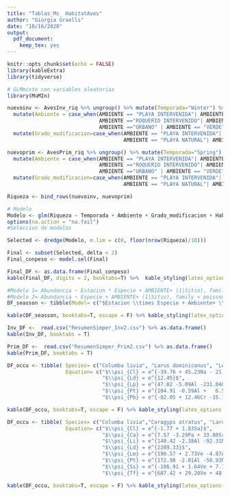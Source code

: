```yaml
---
title: "Tablas_Ms_ HabitatAves"
author: "Giorgia Graells"
date: "10/16/2020"
output: 
  pdf_document: 
    keep_tex: yes
---
```


```r
knitr::opts_chunk$set(echo = FALSE)
library(kableExtra)
library(tidyverse)
```



```r
# GLMmixto con variables aleatorias
library(MuMIn)

nuevoinv <- AvesInv_riq %>% ungroup() %>% mutate(Temporada="Winter") %>% 
  mutate(Ambiente = case_when(AMBIENTE == "PLAYA INTERVENIDA"| AMBIENTE =="PLAYA NATURAL"~"Beach",
                              AMBIENTE =="ROQUERIO INTERVENIDO"| AMBIENTE =="ROQUERIO NATURAL"~"Rocky shore",
                              AMBIENTE =="URBANO" | AMBIENTE == "VERDE"~"Land")) %>% 
  mutate(Grado_modificacion=case_when(AMBIENTE == "PLAYA INTERVENIDA"| AMBIENTE =="ROQUERIO INTERVENIDO" |AMBIENTE =="URBANO"~"Modified",
                                      AMBIENTE == "PLAYA NATURAL"| AMBIENTE =="ROQUERIO NATURAL" |AMBIENTE =="VERDE"~"Natural" ))

nuevoprim <- AvesPrim_riq %>% ungroup() %>% mutate(Temporada="Spring") %>% 
  mutate(Ambiente = case_when(AMBIENTE == "PLAYA INTERVENIDA"| AMBIENTE =="PLAYA NATURAL"~"Beach",
                              AMBIENTE =="ROQUERIO INTERVENIDO"| AMBIENTE =="ROQUERIO NATURAL"~"Rocky shore",
                              AMBIENTE =="URBANO" | AMBIENTE == "VERDE"~"Land")) %>% 
  mutate(Grado_modificacion=case_when(AMBIENTE == "PLAYA INTERVENIDA"| AMBIENTE =="ROQUERIO INTERVENIDO" |AMBIENTE =="URBANO"~"Modified",
                                      AMBIENTE == "PLAYA NATURAL"| AMBIENTE =="ROQUERIO NATURAL" |AMBIENTE =="VERDE"~"Natural" ))

Riqueza <- bind_rows(nuevoinv, nuevoprim)

# Modelo
Modelo <- glm(Riqueza ~ Temporada + Ambiente + Grado_modificacion + Habitat +  Temporada:Ambiente + Ambiente:Grado_modificacion , family = poisson, data =Riqueza ) 
options(na.action = "na.fail")
#Seleccion de modelos

Selected <- dredge(Modelo, m.lim = c(0, floor(nrow(Riqueza)/10)))

Final <- subset(Selected, delta < 2)
Final_conpeso <- model.sel(Final)

Final_DF <- as.data.frame(Final_conpeso)
kable(Final_DF, digits = 2, booktabs=T) %>%  kable_styling(latex_options = c("scale_down"), font_size = 9)

```


```r
#Modelo 1= Abundancia ~ Estacion * Especie + AMBIENTE+ (1|Sitio), family = poisson, data =Aves ) #AIC 17716.1
#Modelo 2= Abundancia ~ Especie + AMBIENTE+ (1|Sitio), family = poisson, data =Aves )           #AIC 18241.0
DF_seasson <- tibble(Model= c("$Estacion \\times Especie + Ambiente+ \\frac{1}{Sitio}$", "$Especie + Ambiente + \\frac{1}{Sitio}$"), AIC= c(17716.1, 18241.0))

kable(DF_seasson, booktabs=T, escape = F) %>% kable_styling(latex_options = "basic") 

```


```r
Inv_DF <-  read.csv("ResumenSimper_Inv2.csv") %>% as.data.frame() 
kable(Inv_DF, booktabs = T) 

```


```r
Prim_DF <-  read.csv("ResumenSimper_Prim2.csv") %>% as.data.frame()
kable(Prim_DF, booktabs = T) 

```


```r
DF_occu <- tibble( Species= c("Columba livia", "Larus dominicanus", "Leucophaeus pipixcan", "Pelecanus thagus", "Phalacrocorax bougainvillii"), 
                   Equation= c("$\\psi_{Cl} = e^{-39.76 + 45.23Na - 21.04Gr + 44.82Sa}$",
                               "$\\psi_{Ld} = e^{12.45}$", 
                               "$\\psi_{Lp} = e^{47.82 -5.09Al -231.04Gr + 5.74Oc + 	4.40Pa}$", 
                               "$\\psi_{Pt} = e^{104.91 -0.59Al +	6.56Na	-2.93Sh -18.98Sa}$", 
                               "$\\psi_{Pb} = e^{-82.05 + 12.46Cr -15.13Gr + 	1.38Oc}$"))

kable(DF_occu, booktabs=T, escape = F) %>% kable_styling(latex_options = "basic") %>% column_spec(column = 1, italic = T)

```


```r
DF_occu <- tibble( Species= c("Columba livia","Coragyps atratus", "Larosterna inca", "Larus dominicanus", "Leucophaeus modestus", "Pelecanus thagus", "Sephanoides sephaniodes", "Turdus falcklandii"), 
                   Equation= c("$\\psi_{Cl} = e^{-1.77 + 1.83Sa}$", 
                               "$\\psi_{Ca} = e^{7.57 -3.29Pa +	33.80Sa}$", 
                               "$\\psi_{Li} = e^{140.42 -2.38Al	-92.31Na -38.88Sa}$", 
                               "$\\psi_{Ld} = e^{2289.33}$",
                               "$\\psi_{Lm} = e^{190.57 + 2.73Ve -4.07Al -134.07Gr +	20.05Sa}$", 
                               "$\\psi_{Pt} = e^{172.98 -2.01Al	-50.93Na -165.09Gr +	2.47Oc}$", 
                               "$\\psi_{Ss} = e^{-106.91 + 1.64Ve +	7.14Al -43.91Na +	5.09Sh -24.45Tr}$", 
                               "$\\psi_{Tf} = e^{687.42 + 29.20Ve +	48.41Al -34.88Oc	-505.66Gs +	59.49Tr -4.94Pa +	283.63Sa -51.82Tr}$"))

kable(DF_occu, booktabs=T, escape = F) %>% kable_styling(latex_options = "basic") %>% column_spec(column = 1, italic = T)

```


